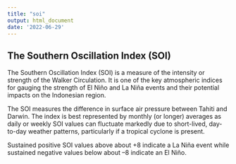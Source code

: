 ```yaml
---
title: "soi"
output: html_document
date: '2022-06-29'
---
```


## The Southern Oscillation Index (SOI)

The Southern Oscillation Index (SOI) is a measure of the intensity or strength of the Walker Circulation. It is one of the key atmospheric indices for gauging the strength of El Niño and La Niña events and their potential impacts on the Indonesian region.

The SOI measures the difference in surface air pressure between Tahiti and Darwin. The index is best represented by monthly (or longer) averages as daily or weekly SOI values can fluctuate markedly due to short-lived, day-to-day weather patterns, particularly if a tropical cyclone is present.

Sustained positive SOI values above about +8 indicate a La Niña event while sustained negative values below about –8 indicate an El Niño.



